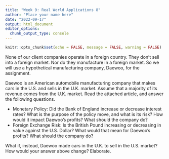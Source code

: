 ```yaml
---
title: "Week 9: Real World Applications 8"
author: "Place your name here"
date: "2022-09-17"
output: html_document
editor_options: 
  chunk_output_type: console
---
```


```r
knitr::opts_chunk$set(echo = FALSE, message = FALSE, warning = FALSE)
```

None of our client companies operate in a foreign country. They don't sell into a foreign market. Nor do they manufacture in a foreign market. So we will use a hypothetical manufacturing company, Daewoo, for the assignment.

Daewoo is an American automobile manufacturing company that makes cars in the U.S. and sells in the U.K. market. Assume that a majority of its revenue comes from the U.K. market. Read the attached article, and answer the following questions.

* Monetary Policy: Did the Bank of England increase or decrease interest rates? What is the purpose of the policy move, and what is its risk? How would it impact Daewoo's profits? What should the company do?
* Foreign Exchange Risk: Is the British Pound increasing or decreasing in value against the U.S. Dollar? What would that mean for Daewoo's profits? What should the company do?

What if, instead, Daewoo made cars in the U.K. to sell in the U.S. market? How would your answer above change? Elaborate.  





